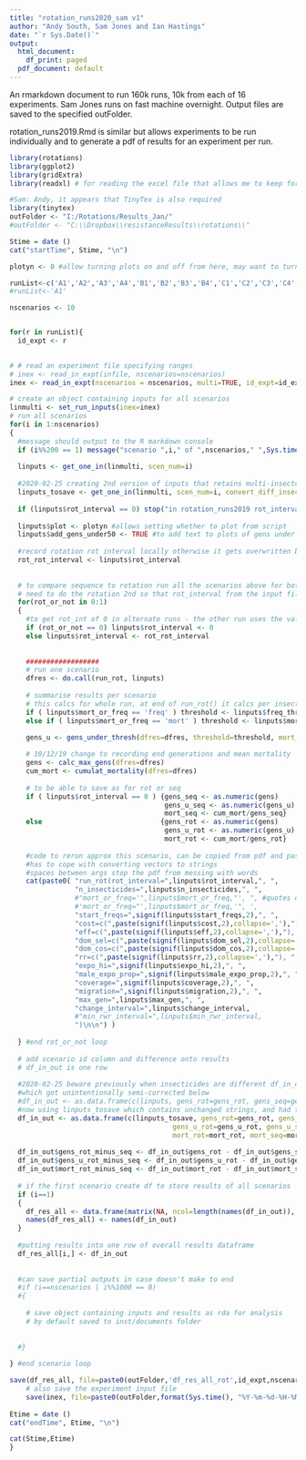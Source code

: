 ```yaml
---
title: "rotation_runs2020_sam v1"
author: "Andy South, Sam Jones and Ian Hastings"
date: "`r Sys.Date()`"
output:
  html_document:
    df_print: paged
  pdf_document: default
---
```


  
An rmarkdown document to run 160k runs, 10k from each of 16 experiments.
Sam Jones runs on fast machine overnight.
Output files are saved to the specified outFolder.

rotation_runs2019.Rmd is similar but allows experiments to be run individually and to generate a pdf of results for an experiment per run. 

```r
library(rotations)
library(ggplot2)
library(gridExtra)
library(readxl) # for reading the excel file that allows me to keep formatting to see inputs clearly

#Sam: Andy, it appears that TinyTex is also required 
library(tinytex)
outFolder <- "I:/Rotations/Results_Jan/"
#outFolder <- "C:\\Dropbox\\resistanceResults\\rotations\\"
```  


```r


Stime = date ()  
cat("startTime", Stime, "\n")

plotyn <- 0 #allow turning plots on and off from here, may want to turn plots off if doing large number of runs

runList<-c('A1','A2','A3','A4','B1','B2','B3','B4','C1','C2','C3','C4','D1','D2','D3','D4')
#runList<-'A1'

nscenarios <- 10


for(r in runList){
  id_expt <- r
  

# # read an experiment file specifying ranges
# inex <- read_in_expt(infile, nscenarios=nscenarios) 
inex <- read_in_expt(nscenarios = nscenarios, multi=TRUE, id_expt=id_expt)

# create an object containing inputs for all scenarios
linmulti <- set_run_inputs(inex=inex)
# run all scenarios
for(i in 1:nscenarios)
{
  #message should output to the R markdown console
  if (i%%200 == 1) message("scenario ",i," of ",nscenarios," ",Sys.time())
  
  linputs <- get_one_in(linmulti, scen_num=i)
  
  #2020-02-25 creating 2nd version of inputs that retains multi-insectcide strings so that can be saved in an output file as a single row
  linputs_tosave <- get_one_in(linmulti, scen_num=i, convert_diff_insecticide_strings = FALSE)
  
  if (linputs$rot_interval == 0) stop("in rotation_runs2019 rot_interval in input file needs to be > 0 to allow it to be compared to a sequence")
  
  linputs$plot <- plotyn #allows setting whether to plot from script
  linputs$add_gens_under50 <- TRUE #to add text to plots of gens under threshold
  
  #record rotation rot interval locally otherwise it gets overwritten by 0
  rot_rot_interval <- linputs$rot_interval
  
  
  # to compare sequence to rotation run all the scenarios above for both seq & rot 
  # need to do the rotation 2nd so that rot_interval from the input file can be saved with the outputs
  for(rot_or_not in 0:1)
  {  
    #to get rot_int of 0 in alternate runs - the other run uses the value from the input file
    if (rot_or_not == 0) linputs$rot_interval <- 0
    else linputs$rot_interval <- rot_rot_interval
    
    
    ##################
    # run one scenario
    dfres <- do.call(run_rot, linputs)
    
    # summarise results per scenario
    # this calcs for whole run, at end of run_rot() it calcs per insecticide
    if ( linputs$mort_or_freq == 'freq' ) threshold <- linputs$freq_thresh
    else if ( linputs$mort_or_freq == 'mort' ) threshold <- linputs$mort_thresh 

    gens_u <- gens_under_thresh(dfres=dfres, threshold=threshold, mort_or_freq=linputs$mort_or_freq)
    
    # 10/12/19 change to recording end generations and mean mortality
    gens <- calc_max_gens(dfres=dfres)
    cum_mort <- cumulat_mortality(dfres=dfres)
    
    # to be able to save as for rot or seq
    if ( linputs$rot_interval == 0 ) {gens_seq <- as.numeric(gens)
                                      gens_u_seq <- as.numeric(gens_u)
                                      mort_seq <- cum_mort/gens_seq}
    else                             {gens_rot <- as.numeric(gens)
                                      gens_u_rot <- as.numeric(gens_u)
                                      mort_rot <- cum_mort/gens_rot}
    
    #code to rerun approx this scenario, can be copied from pdf and pasted into R
    #has to cope with converting vectors to strings
    #spaces between args stop the pdf from messing with words
    cat(paste0( "run_rot(rot_interval=",linputs$rot_interval,", ", 
                "n_insecticides=",linputs$n_insecticides,", ",
                #"mort_or_freq='",linputs$mort_or_freq,"', ", #quotes dont work, freq is now default
                #'mort_or_freq="',linputs$mort_or_freq,'", ',
                "start_freqs=",signif(linputs$start_freqs,2),", ", 
                "cost=c(",paste(signif(linputs$cost,2),collapse=','),"), ", 
                "eff=c(",paste(signif(linputs$eff,2),collapse=','),"), ",               
                "dom_sel=c(",paste(signif(linputs$dom_sel,2),collapse=','),"), ",
                "dom_cos=c(",paste(signif(linputs$dom_cos,2),collapse=','),"), ",
                "rr=c(",paste(signif(linputs$rr,2),collapse=','),"), ",
                "expo_hi=",signif(linputs$expo_hi,2),", ",
                "male_expo_prop=",signif(linputs$male_expo_prop,2),", ",
                "coverage=",signif(linputs$coverage,2),", ",
                "migration=",signif(linputs$migration,2),", ",
                "max_gen=",linputs$max_gen,", ", 
                "change_interval=",linputs$change_interval,
                #"min_rwr_interval=",linputs$min_rwr_interval,  
                ")\n\n") )
    
  } #end rot_or_not loop
    
  # add scenario id column and difference onto results
  # df_in_out is one row
  
  #2020-02-25 beware previously when insecticides are different df_in_out ended up with multiple rows with results repeated
  #which got unintentionally semi-corrected below
  #df_in_out <- as.data.frame(c(linputs, gens_rot=gens_rot, gens_seq=gens_seq, 
  #now using linputs_tosave which contains unchanged strings, and had to add stringsAsFactors = FALSE
  df_in_out <- as.data.frame(c(linputs_tosave, gens_rot=gens_rot, gens_seq=gens_seq,                                
                                        gens_u_rot=gens_u_rot, gens_u_seq=gens_u_seq,
                                        mort_rot=mort_rot, mort_seq=mort_seq, id=i), stringsAsFactors = FALSE)
  
  df_in_out$gens_rot_minus_seq <- df_in_out$gens_rot - df_in_out$gens_seq
  df_in_out$gens_u_rot_minus_seq <- df_in_out$gens_u_rot - df_in_out$gens_u_seq  
  df_in_out$mort_rot_minus_seq <- df_in_out$mort_rot - df_in_out$mort_seq
  
  # if the first scenario create df to store results of all scenarios
  if (i==1)
  {
    df_res_all <- data.frame(matrix(NA, ncol=length(names(df_in_out)), nrow=nscenarios))
    names(df_res_all) <- names(df_in_out)
  }
  
  #putting results into one row of overall results dataframe
  df_res_all[i,] <- df_in_out
  
  
  #can save partial outputs in case doesn't make to end
  #if (i==nscenarios | i%%1000 == 0)
  #{
    
    # save object containing inputs and results as rda for analysis
    # by default saved to inst/documents folder
  
      
  #} 
  
} #end scenario loop  

save(df_res_all, file=paste0(outFolder,'df_res_all_rot',id_expt,nscenarios,'.rda')) #paste0(outFolder,'*.rda')) 
    # also save the experiment input file
    save(inex, file=paste0(outFolder,format(Sys.time(), "%Y-%m-%d-%H-%M-"),'inex-',id_expt,'.rda'))
    
Etime = date ()	
cat("endTime", Etime, "\n")

cat(Stime,Etime)
}
```